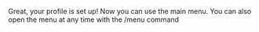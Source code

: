 Great, your profile is set up!
Now you can use the main menu.
You can also open the menu at any time with the /menu command